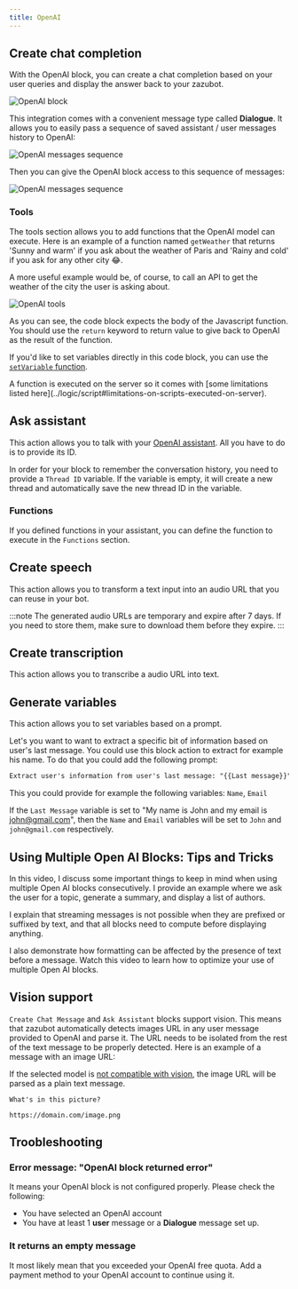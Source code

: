 ```yaml
---
title: OpenAI
---
```



## Create chat completion

With the OpenAI block, you can create a chat completion based on your user queries and display the answer back to your zazubot.

<Frame>
  <img
    src="/images/blocks/integrations/openai/overview.png"
    alt="OpenAI block"
  />
</Frame>

This integration comes with a convenient message type called **Dialogue**. It allows you to easily pass a sequence of saved assistant / user messages history to OpenAI:

<Frame>
  <img
    src="/images/blocks/integrations/openai/append-to-history.png"
    alt="OpenAI messages sequence"
  />
</Frame>

Then you can give the OpenAI block access to this sequence of messages:

<Frame>
  <img
    src="/images/blocks/integrations/openai/dialogue-usage.png"
    alt="OpenAI messages sequence"
  />
</Frame>

### Tools

The tools section allows you to add functions that the OpenAI model can execute. Here is an example of a function named `getWeather` that returns 'Sunny and warm' if you ask about the weather of Paris and 'Rainy and cold' if you ask for any other city 😂.

A more useful example would be, of course, to call an API to get the weather of the city the user is asking about.

<Frame>
  <img src="/images/blocks/integrations/openai/tools.png" alt="OpenAI tools" />
</Frame>

As you can see, the code block expects the body of the Javascript function. You should use the `return` keyword to return value to give back to OpenAI as the result of the function.

If you'd like to set variables directly in this code block, you can use the [`setVariable` function](../logic/script#setvariable-function).

<Warning>
  A function is executed on the server so it comes with [some limitations listed
  here](../logic/script#limitations-on-scripts-executed-on-server).
</Warning>

## Ask assistant

This action allows you to talk with your [OpenAI assistant](https://platform.openai.com/assistants). All you have to do is to provide its ID.

In order for your block to remember the conversation history, you need to provide a `Thread ID` variable. If the variable is empty, it will create a new thread and automatically save the new thread ID in the variable.

### Functions

If you defined functions in your assistant, you can define the function to execute in the `Functions` section.

## Create speech

This action allows you to transform a text input into an audio URL that you can reuse in your bot.

:::note
The generated audio URLs are temporary and expire after 7 days. If you need to store them, make sure to download them before they expire.
:::

## Create transcription

This action allows you to transcribe a audio URL into text.

## Generate variables

This action allows you to set variables based on a prompt.

Let's you want to want to extract a specific bit of information based on user's last message. You could use this block action to extract for example his name. To do that you could add the following prompt:

```txt
Extract user's information from user's last message: "{{Last message}}"
```

This you could provide for example the following variables: `Name`, `Email`

If the `Last Message` variable is set to "My name is John and my email is john@gmail.com", then the `Name` and `Email` variables will be set to `John` and `john@gmail.com` respectively.

## Using Multiple Open AI Blocks: Tips and Tricks

In this video, I discuss some important things to keep in mind when using multiple Open AI blocks consecutively. I provide an example where we ask the user for a topic, generate a summary, and display a list of authors.

I explain that streaming messages is not possible when they are prefixed or suffixed by text, and that all blocks need to compute before displaying anything.

I also demonstrate how formatting can be affected by the presence of text before a message. Watch this video to learn how to optimize your use of multiple Open AI blocks.

## Vision support

`Create Chat Message` and `Ask Assistant` blocks support vision. This means that zazubot automatically detects images URL in any user message provided to OpenAI and parse it. The URL needs to be isolated from the rest of the text message to be properly detected. Here is an example of a message with an image URL:

If the selected model is [not compatible with vision](https://platform.openai.com/docs/models), the image URL will be parsed as a plain text message.

```
What's in this picture?

https://domain.com/image.png
```

## Troobleshooting

### Error message: "OpenAI block returned error"

It means your OpenAI block is not configured properly. Please check the following:

- You have selected an OpenAI account
- You have at least 1 **user** message or a **Dialogue** message set up.

### It returns an empty message

It most likely mean that you exceeded your OpenAI free quota. Add a payment method to your OpenAI account to continue using it.
